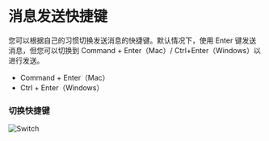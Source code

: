 # 消息发送快捷键

您可以根据自己的习惯切换发送消息的快捷键。默认情况下，使用 Enter 键发送消息，但您可以切换到 Command + Enter（Mac）/ Ctrl+Enter（Windows）以进行发送。

- Command + Enter（Mac）
- Ctrl + Enter（Windows）

### 切换快捷键

![Switch](/basic/send-message/switch.png)
